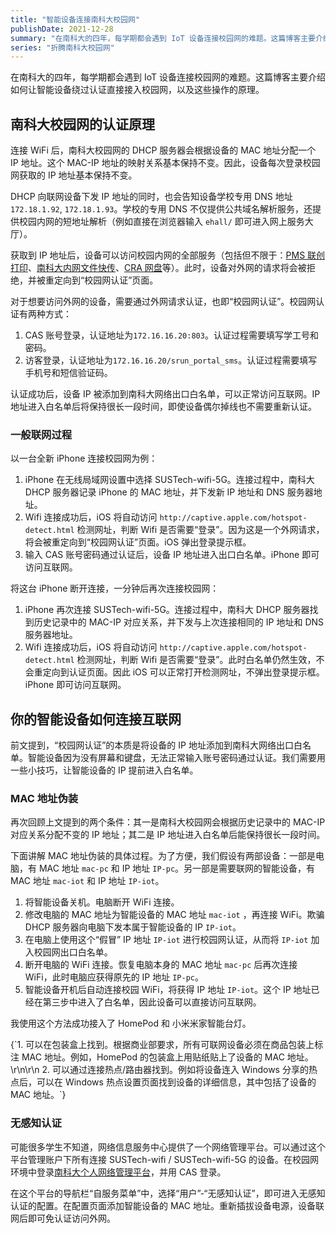 ```yaml
---
title: "智能设备连接南科大校园网"
publishDate: 2021-12-28
summary: "在南科大的四年，每学期都会遇到 IoT 设备连接校园网的难题。这篇博客主要介绍如何让智能设备绕过认证直接接入校园网，以及这些操作的原理。"
series: "折腾南科大校园网"
---
```


在南科大的四年，每学期都会遇到 IoT 设备连接校园网的难题。这篇博客主要介绍如何让智能设备绕过认证直接接入校园网，以及这些操作的原理。



## 南科大校园网的认证原理

连接 WiFi 后，南科大校园网的 DHCP 服务器会根据设备的 MAC 地址分配一个 IP 地址。这个 MAC-IP 地址的映射关系基本保持不变。因此，设备每次登录校园网获取的 IP 地址基本保持不变。

<Dialog>
学计算机网络的同学们期末考试前记得背一下 DHCP 的全称。不用谢~
</Dialog>

DHCP 向联网设备下发 IP 地址的同时，也会告知设备学校专用 DNS 地址 `172.18.1.92`, `172.18.1.93`。学校的专用 DNS 不仅提供公共域名解析服务，还提供校园内网的短地址解析（例如直接在浏览器输入 `ehall/` 即可进入网上服务大厅）。

获取到 IP 地址后，设备可以访问校园内网的全部服务（包括但不限于：[PMS 联创打印](http://pms.sustech.edu.cn)、[南科大内网文件快传](https://send.cra.moe)、[CRA 网盘](https://dl.cra.moe)等）。此时，设备对外网的请求将会被拒绝，并被重定向到“校园网认证”页面。

对于想要访问外网的设备，需要通过外网请求认证，也即“校园网认证”。校园网认证有两种方式：

1. CAS 账号登录，认证地址为`172.16.16.20:803`。认证过程需要填写学工号和密码。
2. 访客登录，认证地址为`172.16.16.20/srun_portal_sms`。认证过程需要填写手机号和短信验证码。

认证成功后，设备 IP 被添加到南科大网络出口白名单，可以正常访问互联网。IP 地址进入白名单后将保持很长一段时间，即使设备偶尔掉线也不需要重新认证。

### 一般联网过程

以一台全新 iPhone 连接校园网为例：

1. iPhone 在无线局域网设置中选择 SUSTech-wifi-5G。连接过程中，南科大 DHCP 服务器记录 iPhone 的 MAC 地址，并下发新 IP 地址和 DNS 服务器地址。
2. Wifi 连接成功后，iOS 将自动访问 `http://captive.apple.com/hotspot-detect.html` 检测网址，判断 Wifi 是否需要“登录”。因为这是一个外网请求，将会被重定向到“校园网认证”页面。iOS 弹出登录提示框。
3. 输入 CAS 账号密码通过认证后，设备 IP 地址进入出口白名单。iPhone 即可访问互联网。

将这台 iPhone 断开连接，一分钟后再次连接校园网：

1. iPhone 再次连接 SUSTech-wifi-5G。连接过程中，南科大 DHCP 服务器找到历史记录中的 MAC-IP 对应关系，并下发与上次连接相同的 IP 地址和 DNS 服务器地址。
2. Wifi 连接成功后，iOS 将自动访问 `http://captive.apple.com/hotspot-detect.html` 检测网址，判断 Wifi 是否需要“登录”。此时白名单仍然生效，不会重定向到认证页面。因此 iOS 可以正常打开检测网址，不弹出登录提示框。iPhone 即可访问互联网。

## 你的智能设备如何连接互联网

前文提到，“校园网认证”的本质是将设备的 IP 地址添加到南科大网络出口白名单。智能设备因为没有屏幕和键盘，无法正常输入账号密码通过认证。我们需要用一些小技巧，让智能设备的 IP 提前进入白名单。

### MAC 地址伪装

再次回顾上文提到的两个条件：其一是南科大校园网会根据历史记录中的 MAC-IP 对应关系分配不变的 IP 地址；其二是 IP 地址进入白名单后能保持很长一段时间。

下面讲解 MAC 地址伪装的具体过程。为了方便，我们假设有两部设备：一部是电脑，有 MAC 地址 `mac-pc` 和 IP 地址 `IP-pc`。另一部是需要联网的智能设备，有 MAC 地址 `mac-iot` 和 IP 地址 `IP-iot`。

1. 将智能设备关机。电脑断开 WiFi 连接。
2. 修改电脑的 MAC 地址为智能设备的 MAC 地址 `mac-iot` ，再连接 WiFi。欺骗 DHCP 服务器向电脑下发本属于智能设备的 IP `IP-iot`。
3. 在电脑上使用这个“假冒” IP 地址 `IP-iot` 进行校园网认证，从而将 `IP-iot` 加入校园网出口白名单。
4. 断开电脑的 WiFi 连接。恢复电脑本身的 MAC 地址 `mac-pc` 后再次连接 WiFi，此时电脑应获得原先的 IP 地址 `IP-pc`。
5. 智能设备开机后自动连接校园 WiFi，将获得 IP 地址 `IP-iot`。这个 IP 地址已经在第三步中进入了白名单，因此设备可以直接访问互联网。

我使用这个方法成功接入了 HomePod 和 小米米家智能台灯。

<div className="flex flex-col space-y-2">
<Callout title="如何获取智能设备的 MAC 地址？">
{`1. 可以在包装盒上找到。根据商业部要求，所有可联网设备必须在商品包装上标注 MAC 地址。例如，HomePod 的包装盒上用贴纸贴上了设备的 MAC 地址。\r\n\r\n
2. 可以通过连接热点/路由器找到。例如将设备连入 Windows 分享的热点后，可以在 Windows 热点设置页面找到设备的详细信息，其中包括了设备的 MAC 地址。`}
</Callout>
<Callout title="如何修改电脑的 MAC 地址？" content="以 macOS 为例，只需要在断网条件下使用终端执行 `sudo ifconfig en0 ether <NEW MAC ADDRESS>` 即可。" />
</div>

### 无感知认证

<Dialog>
尝试多次均未成功。此方案仅供参考。
</Dialog>

可能很多学生不知道，网络信息服务中心提供了一个网络管理平台。可以通过这个平台管理账户下所有连接 SUSTech-wifi / SUSTech-wifi-5G 的设备。在校园网环境中登录[南科大个人网络管理平台](http://172.16.16.20:8900/home)，并用 CAS 登录。

在这个平台的导航栏“自服务菜单”中，选择“用户”-“无感知认证”，即可进入无感知认证的配置。在配置页面添加智能设备的 MAC 地址。重新插拔设备电源，设备联网后即可免认证访问外网。

